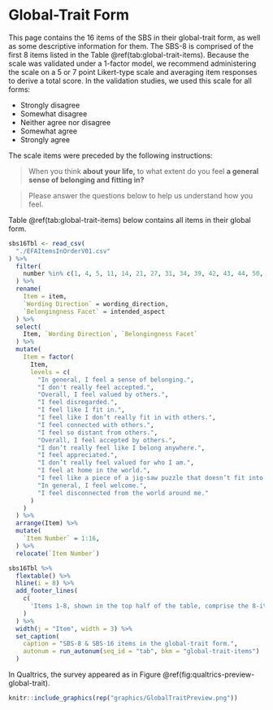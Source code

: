 # Global-Trait Form {#global-trait}

This page contains the 16 items of the SBS in their global-trait form, as well as some descriptive information for them. The SBS-8 is comprised of the first 8 items listed in the Table \@ref(tab:global-trait-items). Because the scale was validated under a 1-factor model, we recommend administering the scale on a 5 or 7 point Likert-type scale and averaging item responses to derive a total score. In the validation studies, we used this scale for all forms:

- Strongly disagree
- Somewhat disagree
- Neither agree nor disagree
- Somewhat agree
- Strongly agree

The scale items were preceded by the following instructions:

> When you think **about your life,** to what extent do you feel **a general sense of belonging and fitting in?**

> Please answer the questions below to help us understand how you feel.

Table \@ref(tab:global-trait-items) below contains all items in their global form.

```r
sbs16Tbl <- read_csv(
  "./EFAItemsInOrderV01.csv"
) %>% 
  filter(
    number %in% c(1, 4, 5, 11, 14, 21, 27, 31, 34, 39, 42, 43, 44, 50, 53, 54)
  ) %>% 
  rename(
    Item = item,
    `Wording Direction` = wording_direction,
    `Belongingness Facet` = intended_aspect
  ) %>% 
  select(
    Item, `Wording Direction`, `Belongingness Facet`
  ) %>% 
  mutate(
    Item = factor(
      Item,
      levels = c(
        "In general, I feel a sense of belonging.",
        "I don't really feel accepted.",
        "Overall, I feel valued by others.", 
        "I feel disregarded.",
        "I feel like I fit in.",
        "I feel like I don’t really fit in with others.",
        "I feel connected with others.",
        "I feel so distant from others.",
        "Overall, I feel accepted by others.",
        "I don’t really feel like I belong anywhere.",
        "I feel appreciated.",
        "I don’t really feel valued for who I am.",
        "I feel at home in the world.",
        "I feel like a piece of a jig-saw puzzle that doesn’t fit into the puzzle.",
        "In general, I feel welcome.",
        "I feel disconnected from the world around me."
      )
    )
  ) %>% 
  arrange(Item) %>% 
  mutate(
    `Item Number` = 1:16,
  ) %>% 
  relocate(`Item Number`)
```

```r
sbs16Tbl %>% 
  flextable() %>% 
  hline(i = 8) %>% 
  add_footer_lines(
    c(
      'Items 1-8, shown in the top half of the table, comprise the 8-item version. The "full" scale is comprised of all 16 items.'
    )
  ) %>% 
  width(j = "Item", width = 3) %>% 
  set_caption(
    caption = "SBS-8 & SBS-16 items in the global-trait form.",
    autonum = run_autonum(seq_id = "tab", bkm = "global-trait-items")
  )
```

In Qualtrics, the survey appeared as in Figure \@ref(fig:qualtrics-preview-global-trait).

```r
knitr::include_graphics(rep("graphics/GlobalTraitPreview.png"))
```
